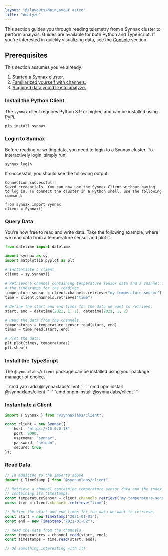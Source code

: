 ```yaml
---
layout: "@/layouts/MainLayout.astro"
title: "Analyze"
---
```



This section guides you through reading telemetry from a Synnax cluster to perform analysis.
Guides are available for both Python and TypeScript. If you're interested in quickly
visualizing data, see the [Console](/console/get-started) section.

## Prerequisites

This section assumes you've already:

1. [Started a Synnax cluster.](/deploy/get-started)
2. [Familiarized yourself with channels.](/concepts/channels)
3. [Acquired data you'd like to analyze.](/acquire/get-started)



<ClientTabs includeSetup={false}>
<Fragment slot="python">

### Install the Python Client

The `synnax` client requires Python 3.9 or higher, and can be installed using PyPi.

```cmd
pip install synnax
```

### Login to Synnax

Before reading or writing data, you need to login to a Synnax cluster. To interactively
login, simply run:

```
synnax login
```

If successful, you should see the following output:

```
Connection successful!
Saved credentials. You can now use the Synnax Client without having 
to log in. To connect the cluster in a Python shell, use the following command:

from synnax import Synnax
client = Synnax()
```

### Query Data

You're now free to read and write data. Take the following example,
where we read data from a temperature sensor and plot it.

```python
from datetime import datetime

import synnax as sy
import matplotlib.pyplot as plt

# Instantiate a client
client = sy.Synnax()

# Retrieve a channel containing temperature sensor data and a channel containing
# the timestamps for the readings.
temperature_sensor = client.channels.retrieve("my-temperature-sensor")
time = client.channels.retrieve("time")

# Define the start and end times for the data we want to retrieve.
start, end = datetime(2021, 1, 1), datetime(2021, 1, 2)

# Read the data from the channels.
temperatures = temperature_sensor.read(start, end)
times = time.read(start, end)

# Plot the data.
plt.plot(times, temperatures)
plt.show()
```

</Fragment>
<Fragment slot="typescript">

### Install the TypeScript

The `@synnaxlabs/client` package can be installed using your package manager of choice.

<PackageManagerTabs client:idle>

<Fragment slot="yarn">
```cmd
yarn add @synnaxlabs/client
```
</Fragment>
<Fragment slot="npm">
```cmd
npm install @synnaxlabs/client
```
</Fragment>
<Fragment slot="pnpm">
```cmd
pnpm install @synnaxlabs/client
```
</Fragment>
</PackageManagerTabs>

### Instantiate a Client

```typescript
import { Synnax } from "@synnaxlabs/client";

const client = new Synnax({
    host: "https://10.0.0.18",
    port: 9090,
    username: "synnax",
    password: "seldon",
    secure: true,
});
```

### Read Data

```typescript
// In addition to the imports above
import { TimeStamp } from "@synnaxlabs/client";

// Retrieve a channel containing temperature sensor data and the index channel
// containing its timestamps.
const temperatureSensor = client.channels.retrieve("my-temperature-sensor");
const time = client.channels.retrieve("time");

// Define the start and end times for the data we want to retrieve.
const start = new TimeStamp("2021-01-01");
const end = new TimeStamp("2021-01-02");

// Read the data from the channels.
const temperatures = channel.read(start, end);
const timestamps = time.read(start, end);

// Do something interesting with it!
```

</Fragment>
</ClientTabs>
